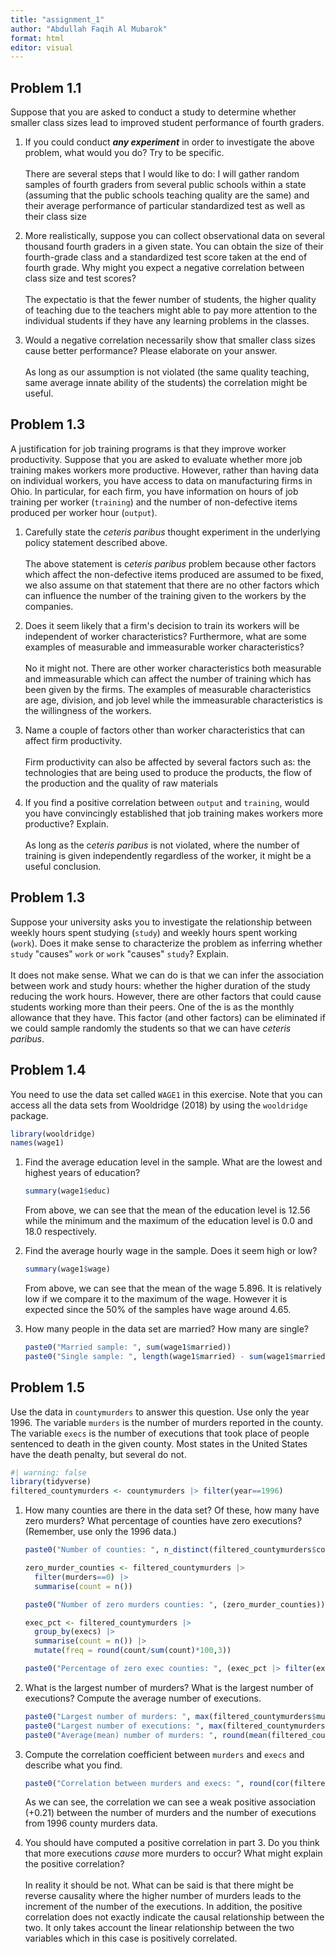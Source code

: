 ```yaml
---
title: "assignment_1"
author: "Abdullah Faqih Al Mubarok"
format: html
editor: visual
---
```


## **Problem 1.1**

Suppose that you are asked to conduct a study to determine whether smaller class sizes lead to improved student performance of fourth graders.

1.  If you could conduct ***any experiment*** in order to investigate the above problem, what would you do? Try to be specific. \
    \
    There are several steps that I would like to do: I will gather random samples of fourth graders from several public schools within a state (assuming that the public schools teaching quality are the same) and their average performance of particular standardized test as well as their class size

2.  More realistically, suppose you can collect observational data on several thousand fourth graders in a given state. You can obtain the size of their fourth-grade class and a standardized test score taken at the end of fourth grade. Why might you expect a negative correlation between class size and test scores?\
    \
    The expectatio is that the fewer number of students, the higher quality of teaching due to the teachers might able to pay more attention to the individual students if they have any learning problems in the classes.\

3.  Would a negative correlation necessarily show that smaller class sizes cause better performance? Please elaborate on your answer.\
    \
    As long as our assumption is not violated (the same quality teaching, same average innate ability of the students) the correlation might be useful.

## **Problem 1.3**

A justification for job training programs is that they improve worker productivity. Suppose that you are asked to evaluate whether more job training makes workers more productive. However, rather than having data on individual workers, you have access to data on manufacturing firms in Ohio. In particular, for each firm, you have information on hours of job training per worker (`training`) and the number of non-defective items produced per worker hour (`output`).

1.  Carefully state the *ceteris paribus* thought experiment in the underlying policy statement described above.\
    \
    The above statement is c*eteris paribus* problem because other factors which affect the non-defective items produced are assumed to be fixed, we also assume on that statement that there are no other factors which can influence the number of the training given to the workers by the companies.

2.  Does it seem likely that a firm\'s decision to train its workers will be independent of worker characteristics? Furthermore, what are some examples of measurable and immeasurable worker characteristics?\
    \
    No it might not. There are other worker characteristics both measurable and immeasurable which can affect the number of training which has been given by the firms. The examples of measurable characteristics are age, division, and job level while the immeasurable characteristics is the willingness of the workers. \

3.  Name a couple of factors other than worker characteristics that can affect firm productivity.\
    \
    Firm productivity can also be affected by several factors such as: the technologies that are being used to produce the products, the flow of the production and the quality of raw materials\

4.  If you find a positive correlation between `output` and `training`, would you have convincingly established that job training makes workers more productive? Explain.\
    \
    As long as the c*eteris paribus* is not violated, where the number of training is given independently regardless of the worker, it might be a useful conclusion.

## **Problem 1.3**

Suppose your university asks you to investigate the relationship between weekly hours spent studying (`study`) and weekly hours spent working (`work`). Does it make sense to characterize the problem as inferring whether `study` \"causes\" `work` or `work` \"causes\" `study`? Explain.\
\
It does not make sense. What we can do is that we can infer the association between work and study hours: whether the higher duration of the study reducing the work hours. However, there are other factors that could cause students working more than their peers. One of the is as the monthly allowance that they have. This factor (and other factors) can be eliminated if we could sample randomly the students so that we can have *ceteris paribus*.

## **Problem 1.4**

You need to use the data set called `WAGE1` in this exercise. Note that you can access all the data sets from Wooldridge (2018) by using the `wooldridge` package.

```r
library(wooldridge)
names(wage1)

```

1.  Find the average education level in the sample. What are the lowest and highest years of education?

    ```r
    summary(wage1$educ)
    ```

    From above, we can see that the mean of the education level is 12.56 while the minimum and the maximum of the education level is 0.0 and 18.0 respectively.

2.  Find the average hourly wage in the sample. Does it seem high or low?

    ```r
    summary(wage1$wage)
    ```

    From above, we can see that the mean of the wage 5.896. It is relatively low if we compare it to the maximum of the wage. However it is expected since the 50% of the samples have wage around 4.65.

3.  How many people in the data set are married? How many are single?

    ```r
    paste0("Married sample: ", sum(wage1$married))
    paste0("Single sample: ", length(wage1$married) - sum(wage1$married))
    ```

## **Problem 1.5**

Use the data in `countymurders` to answer this question. Use only the year 1996. The variable `murders` is the number of murders reported in the county. The variable `execs` is the number of executions that took place of people sentenced to death in the given county. Most states in the United States have the death penalty, but several do not.

```r
#| warning: false
library(tidyverse)
filtered_countymurders <- countymurders |> filter(year==1996)
```

1.  How many counties are there in the data set? Of these, how many have zero murders? What percentage of counties have zero executions? (Remember, use only the 1996 data.)

    ```r
    paste0("Number of counties: ", n_distinct(filtered_countymurders$countyid))

    zero_murder_counties <- filtered_countymurders |> 
      filter(murders==0) |>
      summarise(count = n())

    paste0("Number of zero murders counties: ", (zero_murder_counties))

    exec_pct <- filtered_countymurders |> 
      group_by(execs) |> 
      summarise(count = n()) |> 
      mutate(freq = round(count/sum(count)*100,3))

    paste0("Percentage of zero exec counties: ", (exec_pct |> filter(execs==0))$freq, "%")

    ```

2.  What is the largest number of murders? What is the largest number of executions? Compute the average number of executions.

    ```r
    paste0("Largest number of murders: ", max(filtered_countymurders$murders))
    paste0("Largest number of executions: ", max(filtered_countymurders$execs))
    paste0("Average(mean) number of murders: ", round(mean(filtered_countymurders$execs), 3))
    ```

3.  Compute the correlation coefficient between `murders` and `execs` and describe what you find.

    ```r
    paste0("Correlation between murders and execs: ", round(cor(filtered_countymurders$murders, filtered_countymurders$execs),4))
    ```

    As we can see, the correlation we can see a weak positive association (+0.21) between the number of murders and the number of executions from 1996 county murders data.

4.  You should have computed a positive correlation in part 3. Do you think that more executions *cause* more murders to occur? What might explain the positive correlation?\
    \
    In reality it should be not. What can be said is that there might be reverse causality where the higher number of murders leads to the increment of the number of the executions. In addition, the positive correlation does not exactly indicate the causal relationship between the two. It only takes account the linear relationship between the two variables which in this case is positively correlated.
